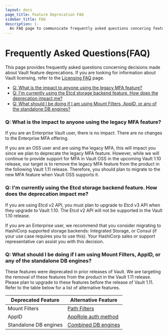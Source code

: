```yaml
---
layout: docs
page_title: Feature Deprecation FAQ
sidebar_title: FAQ
description: |-
  An FAQ page to communicate frequently asked questions concering feature deprecations.
---
```


# Frequently Asked Questions(FAQ)

This page provides frequently asked questions concerning decisions made about Vault feature deprecations. If you are looking for information about Vault licensing, refer to the [Licensing FAQ](/docs/enterprise/license/faq) page.

- [Q: What is the impact to anyone using the legacy MFA feature?](#q-what-is-the-impact-to-anyone-using-the-legacy-mfa-feature)
- [Q: I'm currently using the Etcd storage backend feature. How does the deprecation impact me?](#q-i-m-currently-using-the-etcd-storage-backend-feature-how-does-the-deprecation-impact-me)
- [Q: What should I be doing if I am using Mount Filters, AppID, or any of the standalone DB engines?](#q-what-is-the-impact-to-anyone-using-the-legacy-mfa-feature)

### Q: What is the impact to anyone using the legacy MFA feature?

If you are an Enterprise Vault user, there is no impact. There are no changes to the Enterprise MFA offering.

If you are an OSS user and are using the legacy MFA, this will impact you since we plan to deprecate the legacy MFA feature. However, while we will continue to provide support for MFA in Vault OSS in the upcoming Vault 1.10 release, our target is to remove the legacy MFA feature from the product in the following Vault 1.11 release. Therefore, you should plan to migrate to the new MFA feature when Vault OSS supports it.

### Q: I'm currently using the Etcd storage backend feature. How does the deprecation impact me?

If you are using Etcd v2 API, you must plan to upgrade to Etcd v3 API when they upgrade to Vault 1.10. The Etcd v2 API will not be supported in the Vault 1.10 release.

If you are an Enterprise user, we recommend that you consider migrating to HashiCorp supported storage backends: Integrated Storage, or Consul (if your use case requires you to use this). Your HashiCorp sales or support representative can assist you with this decision.

### Q: What should I be doing if I am using Mount Filters, AppID, or any of the standalone DB engines?

These features were deprecated in prior releases of Vault. We are targeting the removal of these features from the product in the Vault 1.11 release. Please plan to upgrade to these features before the release of Vault 1.11. Refer to the table below for a list of alternative features.

| Deprecated Feature    | Alternative Feature |
| -----------------------| --------------------|
| Mount Filters          | [Path Filters](https://www.vaultproject.io/api-docs/system/replication/replication-performance#create-paths-filter)|
| AppID                  | [AppRole auth method](/docs/auth/approle)|
| Standalone DB engines  | [Combined DB engines](/docs/secrets/databases)|

